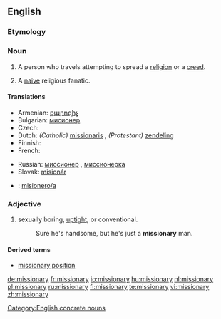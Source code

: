 {{wikipedia}}
==English==

===Etymology===
{{suffix|mission|ary}}

===Noun===
{{en-noun|missionar|ies}}

# A person who travels attempting to spread a [[religion]] or a [[creed]].
# {{pejorative}} A [[naive]] religious fanatic.

====Translations====
{{trans-top|person traveling to spread a religion}}
* Armenian: [[քարոզիչ]]
* Bulgarian: [[мисионер]] {{m}}
* Czech: {{t-|cs|misionář|m}}
* Dutch: ''(Catholic)'' [[missionaris]] {{m}}, ''(Protestant)'' [[zendeling]] {{m}}
* Finnish: {{t-|fi|lähetyssaarnaaja}}
* French: {{t+|fr|missionnaire|m}}
{{trans-mid}}
* Russian: [[миссионер]] {{m}}, [[миссионерка]] {{f}}
* Slovak: [[misionár]] {{m}}
{{trans-bottom}}

{{checktrans}}
* {{ttbc|Spanish}}: [[misionero/a]]

===Adjective===
{{en-adj}}

# sexually boring, [[uptight]], or conventional.
#: Sure he's handsome, but he's just a '''missionary''' man.

====Derived terms====
* [[missionary position]]

[[Category:English concrete nouns]]

[[de:missionary]]
[[fr:missionary]]
[[io:missionary]]
[[hu:missionary]]
[[nl:missionary]]
[[pl:missionary]]
[[ru:missionary]]
[[fi:missionary]]
[[te:missionary]]
[[vi:missionary]]
[[zh:missionary]]